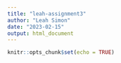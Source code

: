 ```yaml
---
title: "leah-assignment3"
author: "Leah Simon"
date: "2023-02-15"
output: html_document
---
```


```r
knitr::opts_chunk$set(echo = TRUE)
```

